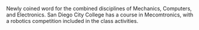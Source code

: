 Newly coined word for the combined disciplines of Mechanics, Computers, and Electronics.  San Diego City College has a course in Mecomtronics, with a robotics competition included in the class activities.

{{protologism}}